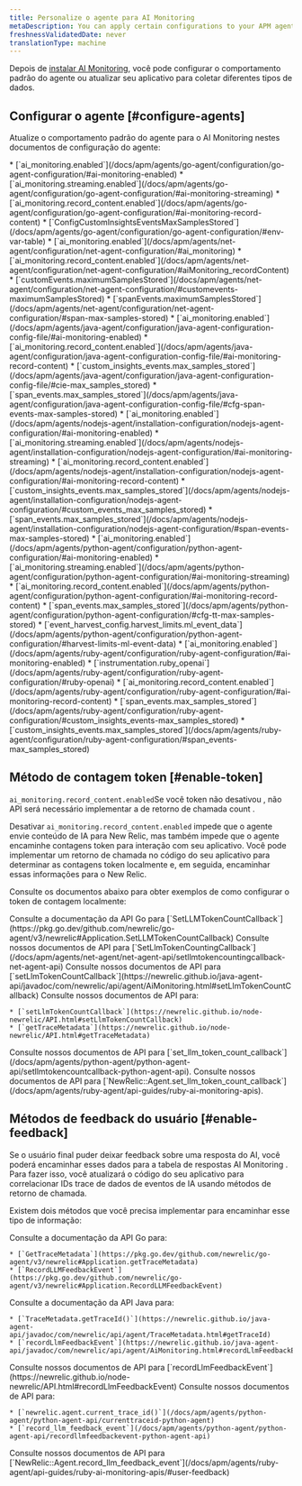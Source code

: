 ```yaml
---
title: Personalize o agente para AI Monitoring
metaDescription: You can apply certain configurations to your APM agents to change how your AI data appears in New Relic.
freshnessValidatedDate: never
translationType: machine
---
```


Depois de [instalar AI Monitoring](/install/ai-monitoring), você pode configurar o comportamento padrão do agente ou atualizar seu aplicativo para coletar diferentes tipos de dados.

## Configurar o agente [#configure-agents]

Atualize o comportamento padrão do agente para o AI Monitoring nestes documentos de configuração do agente:

<CollapserGroup>
  <Collapser id="go-config" title="Configuração do Go">
    * [`ai_monitoring.enabled`](/docs/apm/agents/go-agent/configuration/go-agent-configuration/#ai-monitoring-enabled)
    * [`ai_monitoring.streaming.enabled`](/docs/apm/agents/go-agent/configuration/go-agent-configuration/#ai-monitoring-streaming)
    * [`ai_monitoring.record_content.enabled`](/docs/apm/agents/go-agent/configuration/go-agent-configuration/#ai-monitoring-record-content)
    * [`ConfigCustomInsightsEventsMaxSamplesStored`](/docs/apm/agents/go-agent/configuration/go-agent-configuration/#env-var-table)
  </Collapser>

  <Collapser id="dotnet-config" title="Configuração .NET">
    * [`ai_monitoring.enabled`](/docs/apm/agents/net-agent/configuration/net-agent-configuration/#ai_monitoring)
    * [`ai_monitoring.record_content.enabled`](/docs/apm/agents/net-agent/configuration/net-agent-configuration/#aiMonitoring_recordContent)
    * [`customEvents.maximumSamplesStored`](/docs/apm/agents/net-agent/configuration/net-agent-configuration/#customevents-maximumSamplesStored)
    * [`spanEvents.maximumSamplesStored`](/docs/apm/agents/net-agent/configuration/net-agent-configuration/#span-max-samples-stored)
  </Collapser>

  <Collapser id="java-config" title="Configuração Java">
    * [`ai_monitoring.enabled`](/docs/apm/agents/java-agent/configuration/java-agent-configuration-config-file/#ai-monitoring-enabled)
    * [`ai_monitoring.record_content.enabled`](/docs/apm/agents/java-agent/configuration/java-agent-configuration-config-file/#ai-monitoring-record-content)
    * [`custom_insights_events.max_samples_stored`](/docs/apm/agents/java-agent/configuration/java-agent-configuration-config-file/#cie-max_samples_stored)
    * [`span_events.max_samples_stored`](/docs/apm/agents/java-agent/configuration/java-agent-configuration-config-file/#cfg-span-events-max-samples-stored)
  </Collapser>

  <Collapser id="nodejs-config" title="Configuração do Node.js">
    * [`ai_monitoring.enabled`](/docs/apm/agents/nodejs-agent/installation-configuration/nodejs-agent-configuration/#ai-monitoring-enabled)
    * [`ai_monitoring.streaming.enabled`](/docs/apm/agents/nodejs-agent/installation-configuration/nodejs-agent-configuration/#ai-monitoring-streaming)
    * [`ai_monitoring.record_content.enabled`](/docs/apm/agents/nodejs-agent/installation-configuration/nodejs-agent-configuration/#ai-monitoring-record-content)
    * [`custom_insights_events.max_samples_stored`](/docs/apm/agents/nodejs-agent/installation-configuration/nodejs-agent-configuration/#custom_events_max_samples_stored)
    * [`span_events.max_samples_stored`](/docs/apm/agents/nodejs-agent/installation-configuration/nodejs-agent-configuration/#span-events-max-samples-stored)
  </Collapser>

  <Collapser id="python-config" title="Configuração Python">
    * [`ai_monitoring.enabled`](/docs/apm/agents/python-agent/configuration/python-agent-configuration/#ai-monitoring-enabled)
    * [`ai_monitoring.streaming.enabled`](/docs/apm/agents/python-agent/configuration/python-agent-configuration/#ai-monitoring-streaming)
    * [`ai_monitoring.record_content.enabled`](/docs/apm/agents/python-agent/configuration/python-agent-configuration/#ai-monitoring-record-content)
    * [`span_events.max_samples_stored`](/docs/apm/agents/python-agent/configuration/python-agent-configuration/#cfg-tt-max-samples-stored)
    * [`event_harvest_config.harvest_limits.ml_event_data`](/docs/apm/agents/python-agent/configuration/python-agent-configuration/#harvest-limits-ml-event-data)
  </Collapser>

  <Collapser id="ruby-config" title="Configuração Ruby">
    * [`ai_monitoring.enabled`](/docs/apm/agents/ruby-agent/configuration/ruby-agent-configuration/#ai-monitoring-enabled)
    * [`instrumentation.ruby_openai`](/docs/apm/agents/ruby-agent/configuration/ruby-agent-configuration/#ruby-openai)
    * [`ai_monitoring.record_content.enabled`](/docs/apm/agents/ruby-agent/configuration/ruby-agent-configuration/#ai-monitoring-record-content)
    * [`span_events.max_samples_stored`](/docs/apm/agents/ruby-agent/configuration/ruby-agent-configuration/#custom_insights_events-max_samples_stored)
    * [`custom_insights_events.max_samples_stored`](/docs/apm/agents/ruby-agent/configuration/ruby-agent-configuration/#span_events-max_samples_stored)
  </Collapser>
</CollapserGroup>

## Método de contagem token [#enable-token]

`ai_monitoring.record_content.enabled`Se você token não desativou , não API será necessário implementar a de retorno de chamada count .

Desativar `ai_monitoring.record_content.enabled` impede que o agente envie conteúdo de IA para New Relic, mas também impede que o agente encaminhe contagens token para interação com seu aplicativo. Você pode implementar um retorno de chamada no código do seu aplicativo para determinar as contagens token localmente e, em seguida, encaminhar essas informações para o New Relic.

Consulte os documentos abaixo para obter exemplos de como configurar o token de contagem localmente:

<CollapserGroup>
  <Collapser id="go-token-method" title="Método de contagem token Go">
    Consulte a documentação da API Go para [`SetLLMTokenCountCallback`](https://pkg.go.dev/github.com/newrelic/go-agent/v3/newrelic#Application.SetLLMTokenCountCallback)
  </Collapser>

  <Collapser id="dotnet-token-method" title="Método de contagem token .NET">
    Consulte nossos documentos de API para [`SetLlmTokenCountingCallback`](/docs/apm/agents/net-agent/net-agent-api/setllmtokencountingcallback-net-agent-api)
  </Collapser>

  <Collapser id="java-token-method" title="Método de contagem de token Java">
    Consulte nossos documentos de API para [`setLlmTokenCountCallback`](https://newrelic.github.io/java-agent-api/javadoc/com/newrelic/api/agent/AiMonitoring.html#setLlmTokenCountCallback)
  </Collapser>

  <Collapser id="nodejs-token-method" title="Método de contagem token Node.js">
    Consulte nossos documentos de API para:

    * [`setLlmTokenCountCallback`](https://newrelic.github.io/node-newrelic/API.html#setLlmTokenCountCallback)
    * [`getTraceMetadata`](https://newrelic.github.io/node-newrelic/API.html#getTraceMetadata)
  </Collapser>

  <Collapser id="python-token-method" title="Método de contagem token Python">
    Consulte nossos documentos de API para [`set_llm_token_count_callback`](/docs/apm/agents/python-agent/python-agent-api/setllmtokencountcallback-python-agent-api).
  </Collapser>

  <Collapser id="ruby-token-method" title="Método de contagem de token Ruby">
    Consulte nossos documentos de API para [`NewRelic::Agent.set_llm_token_count_callback`](/docs/apm/agents/ruby-agent/api-guides/ruby-ai-monitoring-apis).
  </Collapser>
</CollapserGroup>

## Métodos de feedback do usuário [#enable-feedback]

Se o usuário final puder deixar feedback sobre uma resposta do AI, você poderá encaminhar esses dados para a tabela de respostas AI Monitoring . Para fazer isso, você atualizará o código do seu aplicativo para correlacionar IDs trace de dados de eventos de IA usando métodos de retorno de chamada.

Existem dois métodos que você precisa implementar para encaminhar esse tipo de informação:

<CollapserGroup>
  <Collapser id="go-feedback-methods" title="Métodos de feedback do Go">
    Consulte a documentação da API Go para:

    * [`GetTraceMetadata`](https://pkg.go.dev/github.com/newrelic/go-agent/v3/newrelic#Application.getTraceMetadata)
    * [`RecordLLMFeedbackEvent`](https://pkg.go.dev/github.com/newrelic/go-agent/v3/newrelic#Application.RecordLLMFeedbackEvent)
  </Collapser>

  <Collapser id="java-feedback-methods" title="Métodos de feedback Java">
    Consulte a documentação da API Java para:

    * [`TraceMetadata.getTraceId()`](https://newrelic.github.io/java-agent-api/javadoc/com/newrelic/api/agent/TraceMetadata.html#getTraceId)
    * [`recordLlmFeedbackEvent`](https://newrelic.github.io/java-agent-api/javadoc/com/newrelic/api/agent/AiMonitoring.html#recordLlmFeedbackEvent)
  </Collapser>

  <Collapser id="nodejs-feedback-methods" title="Métodos de feedback do Node.js.">
    Consulte nossos documentos de API para [`recordLlmFeedbackEvent`](https://newrelic.github.io/node-newrelic/API.html#recordLlmFeedbackEvent)
  </Collapser>

  <Collapser id="python-feedback-methods" title="Métodos de feedback Python">
    Consulte nossos documentos de API para:

    * [`newrelic.agent.current_trace_id()`](/docs/apm/agents/python-agent/python-agent-api/currenttraceid-python-agent)
    * [`record_llm_feedback_event`](/docs/apm/agents/python-agent/python-agent-api/recordllmfeedbackevent-python-agent-api)
  </Collapser>

  <Collapser id="ruby-feedback-methods" title="Métodos de feedback Ruby">
    Consulte nossos documentos de API para [`NewRelic::Agent.record_llm_feedback_event`](/docs/apm/agents/ruby-agent/api-guides/ruby-ai-monitoring-apis/#user-feedback)
  </Collapser>
</CollapserGroup>